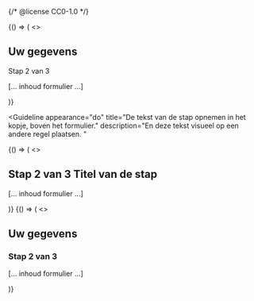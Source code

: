 {/* @license CC0-1.0 */}


<Guideline appearance="do" title="Info boven het form element.">
  <Canvas language="html">
    {() => (
      <>
        <h2>Uw gegevens</h2>
        <p>Stap 2 van 3</p>
        <form>[... inhoud formulier …]</form>
      </>
    )}
  </Canvas>
</Guideline>

<Guideline
  appearance="do"
  title="De tekst van de stap opnemen in het kopje, boven het formulier."
  description="En deze tekst visueel op een andere regel plaatsen. "
>
  <Canvas language="html">
    {() => (
      <>
        <h2>
          <span class="progress-indicator">Stap 2 van 3</span>
          Titel van de stap
        </h2>
        <form>[... inhoud formulier …]</form>
      </>
    )}
  </Canvas>
</Guideline>

<Guideline appearance="dont" title="Info binnen het formulier.">
  <Canvas language="html">
    {() => (
      <>
        <h2>Uw gegevens</h2>
        <form>
          <h3>Stap 2 van 3</h3>
          [... inhoud formulier …]
        </form>
      </>
    )}
  </Canvas>
</Guideline>

